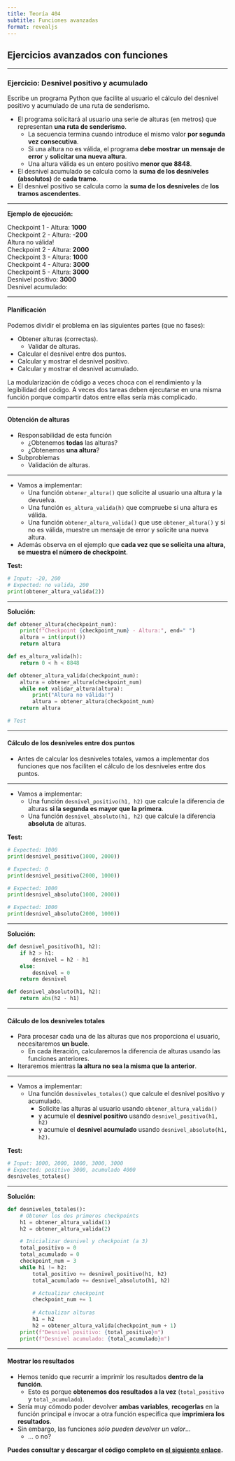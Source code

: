 ```yaml
---
title: Teoría 404
subtitle: Funciones avanzadas
format: revealjs
---
```


## Ejercicios avanzados con funciones {.center}

---

### Ejercicio: Desnivel positivo y acumulado

Escribe un programa Python que facilite al usuario el cálculo del desnivel positivo y acumulado de una ruta de senderismo.

- El programa solicitará al usuario una serie de alturas (en metros) que representan **una ruta de senderismo**.
    - La secuencia termina cuando introduce el mismo valor **por segunda vez consecutiva**.
    - Si una altura no es válida, el programa **debe mostrar un mensaje de error** y **solicitar una nueva altura**.
    - Una altura válida es un entero positivo **menor que 8848**.
- El desnivel acumulado se calcula como la **suma de los desniveles (absolutos)** de **cada tramo**.
- El desnivel positivo se calcula como la **suma de los desniveles** de **los tramos ascendentes**.

---

**Ejemplo de ejecución:**

| Checkpoint 1 - Altura: **1000**
| Checkpoint 2 - Altura: **-200**
| Altura no válida!
| Checkpoint 2 - Altura: **2000**
| Checkpoint 3 - Altura: **1000**
| Checkpoint 4 - Altura: **3000**
| Checkpoint 5 - Altura: **3000**
| Desnivel positivo: **3000**
| Desnivel acumulado: 

---

#### Planificación

Podemos dividir el problema en las siguientes partes (que no fases):

- Obtener alturas (correctas).
    - Validar de alturas.
- Calcular el desnivel entre dos puntos.
- Calcular y mostrar el desnivel positivo.
- Calcular y mostrar el desnivel acumulado.

::: {.callout-warning}
La modularización de código a veces choca con el rendimiento y la legibilidad del código. A veces dos tareas deben ejecutarse en una misma función porque compartir datos entre ellas sería más complicado.
:::

---

#### Obtención de alturas

- Responsabilidad de esta función
    - ¿Obtenemos **todas** las alturas?
    - ¿Obtenemos **una altura**?
- Subproblemas
    - Validación de alturas.

---

- Vamos a implementar:
    - Una función `obtener_altura()` que solicite al usuario una altura y la devuelva.
    - Una función `es_altura_valida(h)` que compruebe si una altura es válida.
    - Una función `obtener_altura_valida()` que use `obtener_altura()` y si no es válida, muestre un mensaje de error y solicite una nueva altura.
- Además observa en el ejemplo que **cada vez que se solicita una altura, se muestra el número de checkpoint**.

**Test:**
```python
# Input: -20, 200
# Expected: no valida, 200
print(obtener_altura_valida(2))
```

---

**Solución:**

```python
def obtener_altura(checkpoint_num):
    print(f"Checkpoint {checkpoint_num} - Altura:", end=" ")
    altura = int(input())
    return altura

def es_altura_valida(h):
    return 0 < h < 8848

def obtener_altura_valida(checkpoint_num):
    altura = obtener_altura(checkpoint_num)
    while not validar_altura(altura):
        print("Altura no válida!")
        altura = obtener_altura(checkpoint_num)
    return altura

# Test
```

---

#### Cálculo de los desniveles entre dos puntos

- Antes de calcular los desniveles totales, vamos a implementar dos funciones que nos faciliten el cálculo de los desniveles entre dos puntos.

---

- Vamos a implementar:
    - Una función `desnivel_positivo(h1, h2)` que calcule la diferencia de alturas **si la segunda es mayor que la primera**.
    - Una función `desnivel_absoluto(h1, h2)` que calcule la diferencia **absoluta** de alturas.

**Test:**
```python
# Expected: 1000
print(desnivel_positivo(1000, 2000))

# Expected: 0
print(desnivel_positivo(2000, 1000))

# Expected: 1000
print(desnivel_absoluto(1000, 2000))

# Expected: 1000
print(desnivel_absoluto(2000, 1000))
```

---

**Solución:**

```python
def desnivel_positivo(h1, h2):
    if h2 > h1:
        desnivel = h2 - h1
    else:
        desnivel = 0
    return desnivel

def desnivel_absoluto(h1, h2):
    return abs(h2 - h1)
```

---

#### Cálculo de los desniveles totales

- Para procesar cada una de las alturas que nos proporciona el usuario, necesitaremos **un bucle**.
    - En cada iteración, calcularemos la diferencia de alturas usando las funciones anteriores.
- Iteraremos mientras **la altura no sea la misma que la anterior**.

---

- Vamos a implementar:
    - Una función `desniveles_totales()` que calcule el desnivel positivo y acumulado.
        - Solicite las alturas al usuario usando `obtener_altura_valida()`
        - y acumule el **desnivel positivo** usando `desnivel_positivo(h1, h2)`
        - y acumule el **desnivel acumulado** usando `desnivel_absoluto(h1, h2)`.

**Test:**
```python
# Input: 1000, 2000, 1000, 3000, 3000
# Expected: positivo 3000, acumulado 4000
desniveles_totales()
```

---

**Solución:**

```python
def desniveles_totales():
    # Obtener los dos primeros checkpoints
    h1 = obtener_altura_valida(1)
    h2 = obtener_altura_valida(2)

    # Inicializar desnivel y checkpoint (a 3)
    total_positivo = 0
    total_acumulado = 0
    checkpoint_num = 3
    while h1 != h2:
        total_positivo += desnivel_positivo(h1, h2)
        total_acumulado += desnivel_absoluto(h1, h2)

        # Actualizar checkpoint
        checkpoint_num += 1
        
        # Actualizar alturas
        h1 = h2
        h2 = obtener_altura_valida(checkpoint_num + 1)
    print(f"Desnivel positivo: {total_positivo}m")
    print(f"Desnivel acumulado: {total_acumulado}m")
```

---

#### Mostrar los resultados

- Hemos tenido que recurrir a imprimir los resultados **dentro de la función**.
    - Esto es porque **obtenemos dos resultados a la vez** (`total_positivo` y `total_acumulado`).
- Sería muy cómodo poder devolver **ambas variables**, **recogerlas** en la función principal e invocar a otra función específica que **imprimiera los resultados**.
- Sin embargo, las funciones _sólo pueden devolver un valor_...
    - ... o no?

::: {.callout-tip}
**Puedes consultar y descargar el código completo en [el siguiente enlace](./code/desnivel.py).**
:::


